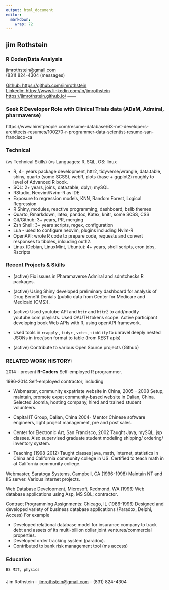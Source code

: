 ```yaml
---
output: html_document
editor: 
  markdown: 
    wrap: 72
---
```


## jim Rothstein

### R Coder/Data Analysis

[jimrothstein\@gmail.com](jimrothstein@gmail.com)\
(831) 824-4304 (messages)

[Github:
https://github.com/jimrothstein](Github:https://github.com/jimrothstein)\
[Linkedin:
https://www.linkedin.com/in/jimrothstein](https://www.linkedin.com/in/jimrothstein)
[https://jimrothstein.github.io/](https://jimrothstein.github.io) ------

### Seek R Developer Role with Clinical Trials data (ADaM, Admiral, pharmaverse)

https://www.hireitpeople.com/resume-database/63-net-developers-architects-resumes/100270-r-programmer-data-scientist-resume-san-francisco-ca

### Technical {#technical}

(vs Technical Skills) (vs Languages: R, SQL, OS: linux

-   R, 4+ years package development, httr2, tidyverse/wrangle,
    data.table, shiny, quarto (some SCSS), webR, plots (base + ggplot2)
    roughly to level of Advanced R book.
-   SQL: 2+ years, joins, data.table, dplyr; mySQL
-   RStudio, Neovim/Nvim-R as IDE
-   Exposure to regression models, KNN, Random Forest, Logical
    Regression
-   R Shiny, modules, reactive programming, dashboard, bslib themes
-   Quarto, Rmarkdown, latex, pandoc, Katex, knitr, some SCSS, CSS
-   Git/Github: 3+ years, PR, merging
-   Zsh Shell: 3+ years scripts, regex, configuration
-   Lua - used to configure neovim, plugins including Nvim-R
-   OpenAPI: wrote R code to prepare code, requests and convert
    responses to tibbles, inlcuding outh2.
-   Linux (Debian, LinuxMint, Ubuntu): 4+ years, shell scripts, cron
    jobs, Rscripts

### Recent Projects & Skills {#recent}

-   (active) Fix issues in Pharamaverse Admiral and sdmtchecks R
    packages.

-   (active) Using Shiny developed preliminary dashboard for analysis of
    Drug Benefit Denials (public data from Center for Medicare and
    Medicaid (CMS)).

-   (active) Used youtube API and `httr` and `httr2` to add/modify
    youtube.com playlists. Used OAUTH tokens scope. Active participant
    developing book Web APIs with R, using openAPI framework.

-   Used tools in `rrapply` , `tidyr` , `vctrs`, `tibblify` to unravel
    deeply nested JSONs in tree/json format to table (from REST apis)

-   (active) Contribute to various Open Source projects (Github)

### RELATED WORK HISTORY:

2014 - present **R-Coders** Self-employed R programmer.

1996-2014 Self-employed contractor, including

-   Webmaster, community expatriate website in China, 2005 – 2008 Setup,
    maintain, promote expat community-based website in Dalian, China.
    Selected Joomla, hosting company, hired and trained student
    volunteers.

-   Capital IT Group, Dalian, China 2004- Mentor Chinese software
    engineers, light project management, pre and post sales.

-   Center for Electronic Art, San Francisco, 2002 Taught Java, mySQL,
    jsp classes. Also supervised graduate student modeling shipping/
    ordering/ inventory system.

-   Teaching (1998-2012) Taught classes java, math, internet, statistics
    in China and California community college in US. Certified to teach
    math in at California community college.

Webmaster, Saratoga Systems, Campbell, CA (1996-1998) Maintain NT and
IIS server. Various internet projects.

Web Database Development, Microsoft, Redmond, WA (1996) Web database
applications using Asp, MS SQL; contractor.

Contract Programming Assignments: Chicago, IL (1986-1996) Designed and
developed variety of business database applications (Paradox, Delphi,
Access) For example

-   Developed relational database model for insurance company to track
    debt and assets of its multi-billion dollar joint
    ventures/commercial properties.\
-   Developed order tracking system (paradox).\
-   Contributed to bank risk management tool (ms access)

### Education {#education}

```         
BS MIT, physics
```

###  {#footer}

Jim Rothstein -- [jimrothstein\@gmail.com](jimrothstein@gmail.com) --
(831) 824-4304
